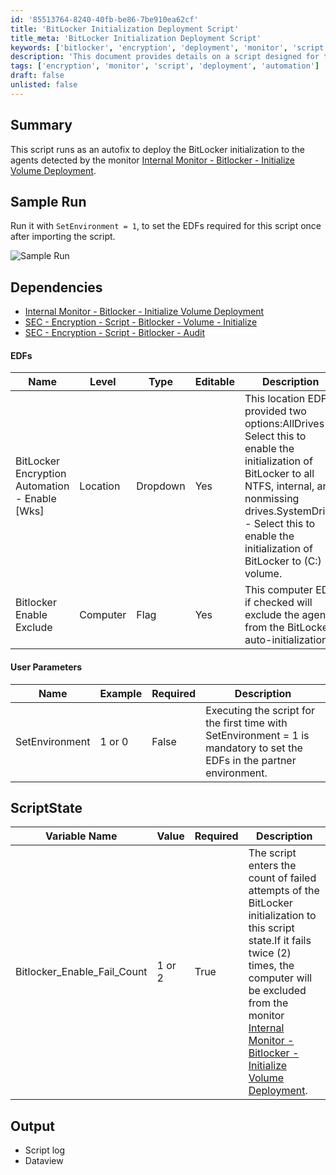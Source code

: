 ```yaml
---
id: '85513764-8240-40fb-be86-7be910ea62cf'
title: 'BitLocker Initialization Deployment Script'
title_meta: 'BitLocker Initialization Deployment Script'
keywords: ['bitlocker', 'encryption', 'deployment', 'monitor', 'script']
description: 'This document provides details on a script designed for the automatic deployment of BitLocker initialization to agents detected by the Internal Monitor for BitLocker. It includes sample runs, dependencies, user parameters, and output details.'
tags: ['encryption', 'monitor', 'script', 'deployment', 'automation']
draft: false
unlisted: false
---
```

## Summary

This script runs as an autofix to deploy the BitLocker initialization to the agents detected by the monitor [Internal Monitor - Bitlocker - Initialize Volume Deployment](https://proval.itglue.com/DOC-5078775-16773035).

## Sample Run

Run it with `SetEnvironment = 1`, to set the EDFs required for this script once after importing the script.

![Sample Run](../../../static/img/Bitlocker---Volume---Initialize-Autofix,Param---Wrapper/image_1.png)

## Dependencies

- [Internal Monitor - Bitlocker - Initialize Volume Deployment](https://proval.itglue.com/DOC-5078775-16773035)
- [SEC - Encryption - Script - Bitlocker - Volume - Initialize](https://proval.itglue.com/DOC-5078775-8934308)
- [SEC - Encryption - Script - Bitlocker - Audit](https://proval.itglue.com/DOC-5078775-8943478)

#### EDFs

| Name                                              | Level     | Type     | Editable | Description                                                                                                                                                                                                                                                                                                                                         |
|---------------------------------------------------|-----------|----------|----------|-----------------------------------------------------------------------------------------------------------------------------------------------------------------------------------------------------------------------------------------------------------------------------------------------------------------------------------------------------|
| BitLocker Encryption Automation - Enable [Wks]    | Location  | Dropdown | Yes      | This location EDF provided two options:AllDrives - Select this to enable the initialization of BitLocker to all NTFS, internal, and nonmissing drives.SystemDrive - Select this to enable the initialization of BitLocker to (C:) volume.                                                                                             |
| Bitlocker Enable Exclude                           | Computer  | Flag     | Yes      | This computer EDF if checked will exclude the agent from the BitLocker auto-initialization.                                                                                                                                                                                                                                                        |

#### User Parameters

| Name            | Example | Required | Description                                                                                                                                                                     |
|-----------------|---------|----------|---------------------------------------------------------------------------------------------------------------------------------------------------------------------------------|
| SetEnvironment   | 1 or 0 | False    | Executing the script for the first time with SetEnvironment = 1 is mandatory to set the EDFs in the partner environment.                                                     |

## ScriptState

| Variable Name                     | Value    | Required | Description                                                                                                                                                                                                                     |
|-----------------------------------|----------|----------|---------------------------------------------------------------------------------------------------------------------------------------------------------------------------------------------------------------------------------|
| Bitlocker_Enable_Fail_Count       | 1 or 2  | True     | The script enters the count of failed attempts of the BitLocker initialization to this script state.If it fails twice (2) times, the computer will be excluded from the monitor [Internal Monitor - Bitlocker - Initialize Volume Deployment](https://proval.itglue.com/DOC-5078775-16773035). |

## Output

- Script log
- Dataview











